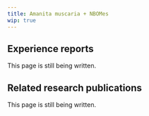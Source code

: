 ---
title: Amanita muscaria + NBOMes
wip: true
---

## Experience reports

This page is still being written.

## Related research publications

This page is still being written.

